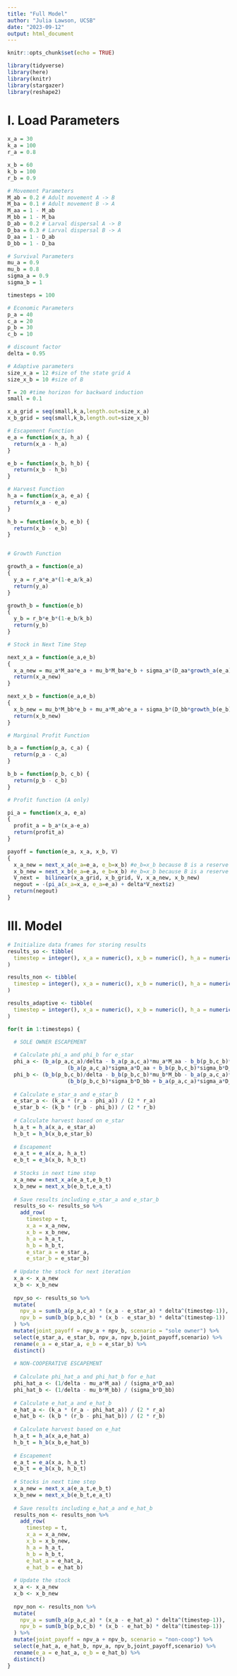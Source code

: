 ```yaml
---
title: "Full Model"
author: "Julia Lawson, UCSB"
date: "2023-09-12"
output: html_document
---
```


```r
knitr::opts_chunk$set(echo = TRUE)

library(tidyverse)
library(here)
library(knitr)
library(stargazer)
library(reshape2)
```

# I. Load Parameters

```r

x_a = 30
k_a = 100
r_a = 0.8

x_b = 60
k_b = 100
r_b = 0.9

# Movement Parameters
M_ab = 0.2 # Adult movement A -> B 
M_ba = 0.1 # Adult movement B -> A
M_aa = 1 - M_ab
M_bb = 1 - M_ba
D_ab = 0.2 # Larval dispersal A -> B
D_ba = 0.3 # Larval dispersal B -> A
D_aa = 1 - D_ab
D_bb = 1 - D_ba

# Survival Parameters
mu_a = 0.9
mu_b = 0.8
sigma_a = 0.9
sigma_b = 1

timesteps = 100

# Economic Parameters
p_a = 40
c_a = 20
p_b = 30
c_b = 10

# discount factor
delta = 0.95

# Adaptive parameters
size_x_a = 12 #size of the state grid A
size_x_b = 10 #size of B

T = 20 #time horizon for backward induction
small = 0.1

x_a_grid = seq(small,k_a,length.out=size_x_a)
x_b_grid = seq(small,k_b,length.out=size_x_b)

```

```r

# Escapement Function
e_a = function(x_a, h_a) {
  return(x_a - h_a)
}

e_b = function(x_b, h_b) {
  return(x_b - h_b)
}

# Harvest Function
h_a = function(x_a, e_a) {
  return(x_a - e_a)
}

h_b = function(x_b, e_b) {
  return(x_b - e_b)
}


# Growth Function

growth_a = function(e_a)
{
  y_a = r_a*e_a*(1-e_a/k_a)
  return(y_a)
}

growth_b = function(e_b)
{
  y_b = r_b*e_b*(1-e_b/k_b)
  return(y_b)
}

# Stock in Next Time Step

next_x_a = function(e_a,e_b)
{
  x_a_new = mu_a*M_aa*e_a + mu_b*M_ba*e_b + sigma_a*(D_aa*growth_a(e_a) + D_ba*growth_b(e_b))
  return(x_a_new)
}

next_x_b = function(e_a,e_b)
{
  x_b_new = mu_b*M_bb*e_b + mu_a*M_ab*e_a + sigma_b*(D_bb*growth_b(e_b) + D_ab*growth_a(e_a))
  return(x_b_new)
}

# Marginal Profit Function

b_a = function(p_a, c_a) {
  return(p_a - c_a)
}

b_b = function(p_b, c_b) {
  return(p_b - c_b)
}

# Profit function (A only)

pi_a = function(x_a, e_a)
{
  profit_a = b_a*(x_a-e_a)
  return(profit_a)
}

payoff = function(e_a, x_a, x_b, V)
{
  x_a_new = next_x_a(e_a=e_a, e_b=x_b) #e_b=x_b because B is a reserve
  x_b_new = next_x_b(e_a=e_a, e_b=x_b) #e_b=x_b because B is a reserve
  V_next =  bilinear(x_a_grid, x_b_grid, V, x_a_new, x_b_new)
  negout = -(pi_a(x_a=x_a, e_a=e_a) + delta*V_next$z) 
  return(negout)
}

```

# III. Model

```r
# Initialize data frames for storing results
results_so <- tibble(
  timestep = integer(), x_a = numeric(), x_b = numeric(), h_a = numeric(), h_b = numeric(), e_star_a = numeric(), e_star_b = numeric()
)

results_non <- tibble(
  timestep = integer(), x_a = numeric(), x_b = numeric(), h_a = numeric(), h_b = numeric(), e_hat_a = numeric(), e_hat_b = numeric()
)

results_adaptive <- tibble(
  timestep = integer(), x_a = numeric(), x_b = numeric(), h_a = numeric(), h_b = numeric(), e_new_a = numeric(), e_new_b = numeric()
)

for(t in 1:timesteps) {

  # SOLE OWNER ESCAPEMENT
  
  # Calculate phi_a and phi_b for e_star
  phi_a <- (b_a(p_a,c_a)/delta - b_a(p_a,c_a)*mu_a*M_aa - b_b(p_b,c_b)*mu_a*M_ab) / 
                   (b_a(p_a,c_a)*sigma_a*D_aa + b_b(p_b,c_b)*sigma_b*D_ab)
  phi_b <- (b_b(p_b,c_b)/delta - b_b(p_b,c_b)*mu_b*M_bb - b_a(p_a,c_a)*mu_b*M_ba) / 
                   (b_b(p_b,c_b)*sigma_b*D_bb + b_a(p_a,c_a)*sigma_a*D_ba)
  
  # Calculate e_star_a and e_star_b
  e_star_a <- (k_a * (r_a - phi_a)) / (2 * r_a)
  e_star_b <- (k_b * (r_b - phi_b)) / (2 * r_b)
  
  # Calculate harvest based on e_star
  h_a_t = h_a(x_a, e_star_a)
  h_b_t = h_b(x_b,e_star_b)
  
  # Escapement
  e_a_t = e_a(x_a, h_a_t)
  e_b_t = e_b(x_b, h_b_t)
  
  # Stocks in next time step
  x_a_new = next_x_a(e_a_t,e_b_t)
  x_b_new = next_x_b(e_b_t,e_a_t)
  
  # Save results including e_star_a and e_star_b
  results_so <- results_so %>%
    add_row(
      timestep = t,
      x_a = x_a_new,
      x_b = x_b_new,
      h_a = h_a_t,
      h_b = h_b_t,
      e_star_a = e_star_a,
      e_star_b = e_star_b)
    
  # Update the stock for next iteration
  x_a <- x_a_new
  x_b <- x_b_new
  
  npv_so <- results_so %>%
  mutate(
    npv_a = sum(b_a(p_a,c_a) * (x_a - e_star_a) * delta^(timestep-1)),
    npv_b = sum(b_b(p_b,c_b) * (x_b - e_star_b) * delta^(timestep-1))
  ) %>%
  mutate(joint_payoff = npv_a + npv_b, scenario = "sole owner") %>% 
  select(e_star_a, e_star_b, npv_a, npv_b,joint_payoff,scenario) %>% 
  rename(e_a = e_star_a, e_b = e_star_b) %>% 
  distinct()
  
  # NON-COOPERATIVE ESCAPEMENT
  
  # Calculate phi_hat_a and phi_hat_b for e_hat
  phi_hat_a <- (1/delta - mu_a*M_aa) / (sigma_a*D_aa)
  phi_hat_b <- (1/delta - mu_b*M_bb) / (sigma_b*D_bb)
  
  # Calculate e_hat_a and e_hat_b
  e_hat_a <- (k_a * (r_a - phi_hat_a)) / (2 * r_a)
  e_hat_b <- (k_b * (r_b - phi_hat_b)) / (2 * r_b)
  
  # Calculate harvest based on e_hat
  h_a_t = h_a(x_a,e_hat_a)
  h_b_t = h_b(x_b,e_hat_b)
  
  # Escapement
  e_a_t = e_a(x_a, h_a_t)
  e_b_t = e_b(x_b, h_b_t)
  
  # Stocks in next time step
  x_a_new = next_x_a(e_a_t,e_b_t)
  x_b_new = next_x_b(e_b_t,e_a_t)
  
  # Save results including e_hat_a and e_hat_b
  results_non <- results_non %>%
    add_row(
      timestep = t,
      x_a = x_a_new,
      x_b = x_b_new,
      h_a = h_a_t,
      h_b = h_b_t,
      e_hat_a = e_hat_a,
      e_hat_b = e_hat_b)
    
  # Update the stock
  x_a <- x_a_new
  x_b <- x_b_new
  
  npv_non <- results_non %>%
  mutate(
    npv_a = sum(b_a(p_a,c_a) * (x_a - e_hat_a) * delta^(timestep-1)),
    npv_b = sum(b_b(p_b,c_b) * (x_b - e_hat_b) * delta^(timestep-1))
  ) %>%
  mutate(joint_payoff = npv_a + npv_b, scenario = "non-coop") %>% 
  select(e_hat_a, e_hat_b, npv_a, npv_b,joint_payoff,scenario) %>% 
  rename(e_a = e_hat_a, e_b = e_hat_b) %>% 
  distinct()
}

```

